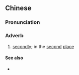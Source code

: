 {{also|二来}}
==Chinese==
{{zh-forms|s=二来}}

===Pronunciation===
{{zh-pron
|m=èrlái
|c=ji6 loi4
|mn=jī--lâi
|cat=adv
}}

===Adverb===
{{zh-adv}}

# [[secondly]]; in the [[second]] [[place]]

====See also====
* {{zh-l|一來}}